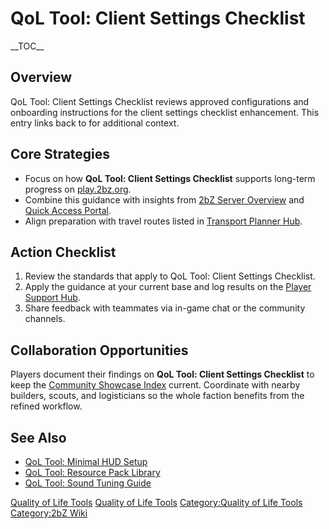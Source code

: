{{Short description|QoL Tool: Client Settings Checklist reviews approved configurations and onboarding instructions for the client settings checklist enhancement}}
= QoL Tool: Client Settings Checklist =
{{2bZ Navbox}}
__TOC__

== Overview ==
QoL Tool: Client Settings Checklist reviews approved configurations and onboarding
instructions for the client settings checklist enhancement. This entry links back to
[[Category:Quality of Life Tools|Quality of Life Tools]] for additional context.

== Core Strategies ==
* Focus on how '''QoL Tool: Client Settings Checklist''' supports long-term progress on [[play.2bz.org]].
* Combine this guidance with insights from [[2bZ Server Overview]] and [[Quick Access Portal]].
* Align preparation with travel routes listed in [[Transport Planner Hub]].

== Action Checklist ==
# Review the [[Category:Quality of Life Tools|Quality of Life Tools]] standards that apply to QoL Tool: Client Settings Checklist.
# Apply the guidance at your current base and log results on the [[Player Support Hub]].
# Share feedback with teammates via in-game chat or the community channels.

== Collaboration Opportunities ==
Players document their findings on '''QoL Tool: Client Settings Checklist''' to keep the
[[Community Showcase Index]] current. Coordinate with nearby builders, scouts, and
logisticians so the whole faction benefits from the refined workflow.

== See Also ==
* [[QoL Tool: Minimal HUD Setup]]
* [[QoL Tool: Resource Pack Library]]
* [[QoL Tool: Sound Tuning Guide]]

[[Category:Quality of Life Tools]]
[[Category:2bZ Wiki]]
